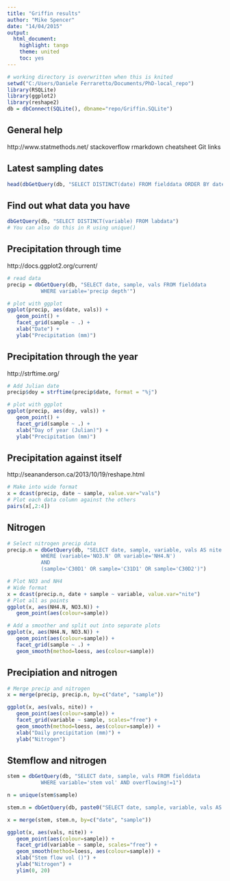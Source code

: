 ```yaml
---
title: "Griffin results"
author: "Mike Spencer"
date: "14/04/2015"
output:
  html_document:
    highlight: tango
    theme: united
    toc: yes
---
```


```r
# working directory is overwritten when this is knited
setwd("C:/Users/Daniele Ferraretto/Documents/PhD-local_repo")
library(RSQLite)
library(ggplot2)
library(reshape2)
db = dbConnect(SQLite(), dbname="repo/Griffin.SQLite")
```

## General help
http://www.statmethods.net/
stackoverflow
rmarkdown cheatsheet
Git links

## Latest sampling dates

```r
head(dbGetQuery(db, "SELECT DISTINCT(date) FROM fielddata ORDER BY date DESC"))
```

## Find out what data you have

```r
dbGetQuery(db, "SELECT DISTINCT(variable) FROM labdata")
# You can also do this in R using unique()
```

## Precipitation through time

http://docs.ggplot2.org/current/

```r
# read data
precip = dbGetQuery(db, "SELECT date, sample, vals FROM fielddata
           WHERE variable='precip depth'")

# plot with ggplot
ggplot(precip, aes(date, vals)) +
   geom_point() +
   facet_grid(sample ~ .) +
   xlab("Date") +
   ylab("Precipitation (mm)")
```

## Precipitation through the year

http://strftime.org/

```r
# Add Julian date
precip$doy = strftime(precip$date, format = "%j")

# plot with ggplot
ggplot(precip, aes(doy, vals)) +
   geom_point() +
   facet_grid(sample ~ .) +
   xlab("Day of year (Julian)") +
   ylab("Precipitation (mm)")
```

## Precipitation against itself

http://seananderson.ca/2013/10/19/reshape.html

```r
# Make into wide format
x = dcast(precip, date ~ sample, value.var="vals")
# Plot each data column against the others
pairs(x[,2:4])
```

## Nitrogen

```r
# Select nitrogen precip data
precip.n = dbGetQuery(db, "SELECT date, sample, variable, vals AS nite FROM labdata
           WHERE (variable='NO3.N' OR variable='NH4.N')
           AND
           (sample='C30D1' OR sample='C31D1' OR sample='C30D2')")

# Plot NO3 and NH4
# Wide format
x = dcast(precip.n, date + sample ~ variable, value.var="nite")
# Plot all as points
ggplot(x, aes(NH4.N, NO3.N)) +
   geom_point(aes(colour=sample))

# Add a smoother and split out into separate plots
ggplot(x, aes(NH4.N, NO3.N)) +
   geom_point(aes(colour=sample)) +
   facet_grid(sample ~ .) +
   geom_smooth(method=loess, aes(colour=sample))
```

## Precipiation and nitrogen

```r
# Merge precip and nitrogen
x = merge(precip, precip.n, by=c("date", "sample"))

ggplot(x, aes(vals, nite)) +
   geom_point(aes(colour=sample)) +
   facet_grid(variable ~ sample, scales="free") +
   geom_smooth(method=loess, aes(colour=sample)) +
   xlab("Daily precipitation (mm)") +
   ylab("Nitrogen")
```

## Stemflow and nitrogen

```r
stem = dbGetQuery(db, "SELECT date, sample, vals FROM fielddata
           WHERE variable='stem vol' AND overflowing!=1")

n = unique(stem$sample)

stem.n = dbGetQuery(db, paste0("SELECT date, sample, variable, vals AS nite FROM labdata WHERE (variable='NO3.N' OR variable='NH4.N') AND (sample='", paste(n, collapse="' OR sample='"), "')"))

x = merge(stem, stem.n, by=c("date", "sample"))

ggplot(x, aes(vals, nite)) +
   geom_point(aes(colour=sample)) +
   facet_grid(variable ~ sample, scales="free") +
   geom_smooth(method=loess, aes(colour=sample)) +
   xlab("Stem flow vol ()") +
   ylab("Nitrogen") +
   ylim(0, 20)
```